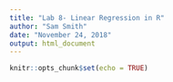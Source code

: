 ```yaml
---
title: "Lab 8- Linear Regression in R"
author: "Sam Smith"
date: "November 24, 2018"
output: html_document
---
```


```r
knitr::opts_chunk$set(echo = TRUE)
```

